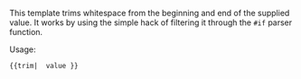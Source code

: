 {{doc/start}}
This template trims whitespace from the beginning and end of the supplied value. It works by using the simple hack of filtering it through the <code>#if</code> parser function.

Usage:
 <nowiki>{{trim|  value }}</nowiki>
{{doc/end}}